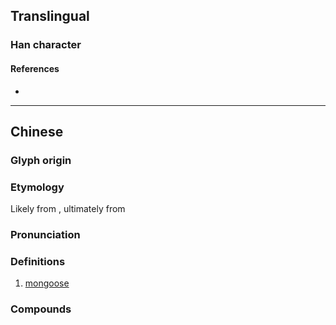 {{character info/new}}
==Translingual==

===Han character===
{{Han char|rn=94|rad=犬|as=14|sn=17|four=|canj=KHTBO|ids=⿰犭蒙}}

====References====
* {{Han ref|kx=0720.220|dkj=20761|dj=1132.090|hdz=21371.010|uh=7374|ud=29556}}

----

==Chinese==
{{zh-forms}}
{{zh-wp}}

===Glyph origin===
{{Han etym|蒙}}

===Etymology===
Likely from {{bor|zh|mr|मुंगूस}}, ultimately from {{der|zh|te|ముంగిస}} {{rfv-etymology|zh}}

===Pronunciation===
{{zh-pron
|m=měng,méng,mǎng
|c=mung4
|mn-t=mong5/mou5
|cat=n
}}

===Definitions===
{{zh-hanzi}}

# [[mongoose]]

===Compounds===
{{zh-der|蟹獴|食蟹獴|紅頰獴|赤頰獴|蛇獴|馬島獴}}